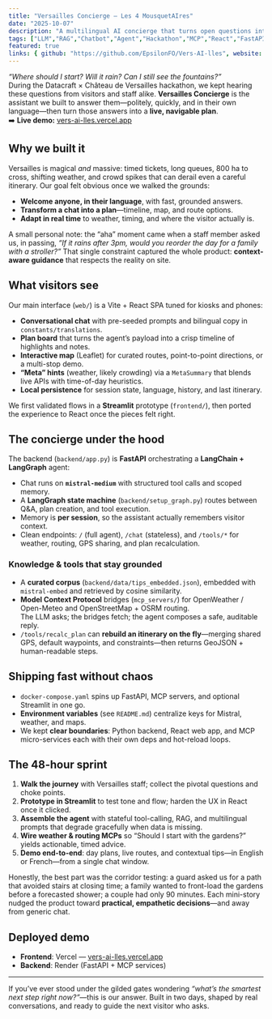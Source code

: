 ```yaml
---
title: "Versailles Concierge — Les 4 MousquetAIres"
date: "2025-10-07"
description: "A multilingual AI concierge that turns open questions into concrete day plans across the Versailles estate."
tags: ["LLM","RAG","Chatbot","Agent","Hackathon","MCP","React","FastAPI","LangChain","LangGraph"]
featured: true
links: { github: "https://github.com/EpsilonFO/Vers-AI-lles", website: "https://vers-ai-lles.vercel.app/" }
---
```


*“Where should I start? Will it rain? Can I still see the fountains?”*  
During the Datacraft × Château de Versailles hackathon, we kept hearing these questions from visitors and staff alike. **Versailles Concierge** is the assistant we built to answer them—politely, quickly, and in their own language—then turn those answers into a **live, navigable plan**.  
➡️ **Live demo:** [vers-ai-lles.vercel.app](https://vers-ai-lles.vercel.app/)

## Why we built it

Versailles is magical *and* massive: timed tickets, long queues, 800 ha to cross, shifting weather, and crowd spikes that can derail even a careful itinerary. Our goal felt obvious once we walked the grounds:

- **Welcome anyone, in their language**, with fast, grounded answers.  
- **Transform a chat into a plan**—timeline, map, and route options.  
- **Adapt in real time** to weather, timing, and where the visitor actually is.

A small personal note: the “aha” moment came when a staff member asked us, in passing, *“If it rains after 3pm, would you reorder the day for a family with a stroller?”* That single constraint captured the whole product: **context-aware guidance** that respects the reality on site.

## What visitors see

Our main interface (`web/`) is a Vite + React SPA tuned for kiosks and phones:

- **Conversational chat** with pre-seeded prompts and bilingual copy in `constants/translations`.
- **Plan board** that turns the agent’s payload into a crisp timeline of highlights and notes.
- **Interactive map** (Leaflet) for curated routes, point-to-point directions, or a multi-stop demo.
- **“Meta” hints** (weather, likely crowding) via a `MetaSummary` that blends live APIs with time-of-day heuristics.
- **Local persistence** for session state, language, history, and last itinerary.

We first validated flows in a **Streamlit** prototype (`frontend/`), then ported the experience to React once the pieces felt right.

## The concierge under the hood

The backend (`backend/app.py`) is **FastAPI** orchestrating a **LangChain + LangGraph** agent:

- Chat runs on **`mistral-medium`** with structured tool calls and scoped memory.
- A **LangGraph state machine** (`backend/setup_graph.py`) routes between Q&A, plan creation, and tool execution.
- Memory is **per session**, so the assistant actually remembers visitor context.
- Clean endpoints: `/` (full agent), `/chat` (stateless), and `/tools/*` for weather, routing, GPS sharing, and plan recalculation.

### Knowledge & tools that stay grounded

- A **curated corpus** (`backend/data/tips_embedded.json`), embedded with `mistral-embed` and retrieved by cosine similarity.
- **Model Context Protocol** bridges (`mcp_servers/`) for OpenWeather / Open-Meteo and OpenStreetMap + OSRM routing.  
  The LLM asks; the bridges fetch; the agent composes a safe, auditable reply.
- `/tools/recalc_plan` can **rebuild an itinerary on the fly**—merging shared GPS, default waypoints, and constraints—then returns GeoJSON + human-readable steps.

## Shipping fast without chaos

- `docker-compose.yaml` spins up FastAPI, MCP servers, and optional Streamlit in one go.
- **Environment variables** (see `README.md`) centralize keys for Mistral, weather, and maps.
- We kept **clear boundaries**: Python backend, React web app, and MCP micro-services each with their own deps and hot-reload loops.

## The 48-hour sprint

1. **Walk the journey** with Versailles staff; collect the pivotal questions and choke points.  
2. **Prototype in Streamlit** to test tone and flow; harden the UX in React once it clicked.  
3. **Assemble the agent** with stateful tool-calling, RAG, and multilingual prompts that degrade gracefully when data is missing.  
4. **Wire weather & routing MCPs** so “Should I start with the gardens?” yields actionable, timed advice.  
5. **Demo end-to-end**: day plans, live routes, and contextual tips—in English or French—from a single chat window.

Honestly, the best part was the corridor testing: a guard asked us for a path that avoided stairs at closing time; a family wanted to front-load the gardens before a forecasted shower; a couple had only 90 minutes. Each mini-story nudged the product toward **practical, empathetic decisions**—and away from generic chat.

## Deployed demo

- **Frontend**: Vercel — [vers-ai-lles.vercel.app](https://vers-ai-lles.vercel.app/)  
- **Backend**: Render (FastAPI + MCP services)

---

If you’ve ever stood under the gilded gates wondering *“what’s the smartest next step right now?”*—this is our answer. Built in two days, shaped by real conversations, and ready to guide the next visitor who asks.
